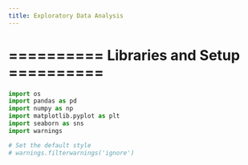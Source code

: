 ```yaml
---
title: Exploratory Data Analysis
---
```


# ========== Libraries and Setup ==========

```python
import os
import pandas as pd
import numpy as np
import matplotlib.pyplot as plt
import seaborn as sns
import warnings

# Set the default style
# warnings.filterwarnings('ignore')
```

